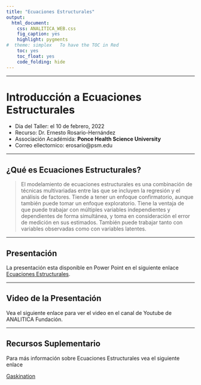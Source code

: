 ```yaml
---
title: "Ecuaciones Estructurales"
output:
  html_document:
    css: ANALITICA_WEB.css
    fig_caption: yes
    highlight: pygments
#  theme: simplex   To have the TOC in Red
    toc: yes
    toc_float: yes
    code_folding: hide
---
```


***

# Introducción a Ecuaciones Estructurales

- Dia del Taller: el 10 de febrero, 2022
- Recurso: Dr. Ernesto Rosario-Hernández
- Associación Académida: **Ponce Health Science University**
- Correo ellectornico: erosario@psm.edu





***

## ¿Qué es Ecuaciones Estructurales?

 > El modelamiento de ecuaciones estructurales es una combinación de técnicas multivariadas entre las que se incluyen la regresión y el análisis de factores. Tiende a tener un enfoque confirmatorio, aunque también puede tomar un enfoque exploratorio. Tiene la ventaja de que puede trabajar con múltiples variables independientes y dependientes de forma simultánea, y toma en consideración el error de medición en sus estimados. También puede trabajar tanto con variables observadas como con variables latentes.


***

## Presentación 

La presentación esta disponible en Power Point en el siguiente enlace [Ecuaciones Estructurales](Presentaciones/Introduccion_SEM_Ernesto_Rosario.pptx).

***

## Video de la Presentación

Vea el siguiente enlace para ver el video en el canal de Youtube de ANALITICA Fundación. 


***

## Recursos Suplementario

Para más información sobre Ecuaciones Estructurales vea el siguiente enlace

[Gaskination](http://statwiki.gaskination.com/index.php?title=Main_Page)
